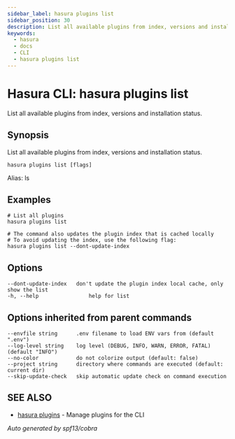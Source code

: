 ```yaml
---
sidebar_label: hasura plugins list
sidebar_position: 30
description: List all available plugins from index, versions and installation status using the Hasura CLI
keywords:
  - hasura
  - docs
  - CLI
  - hasura plugins list
---
```


# Hasura CLI: hasura plugins list

List all available plugins from index, versions and installation status.

## Synopsis

List all available plugins from index, versions and installation status.

    hasura plugins list [flags]

Alias: ls

## Examples

    # List all plugins
    hasura plugins list

    # The command also updates the plugin index that is cached locally
    # To avoid updating the index, use the following flag:
    hasura plugins list --dont-update-index

## Options

    --dont-update-index   don't update the plugin index local cache, only show the list
    -h, --help                help for list

## Options inherited from parent commands

    --envfile string      .env filename to load ENV vars from (default ".env")
    --log-level string    log level (DEBUG, INFO, WARN, ERROR, FATAL) (default "INFO")
    --no-color            do not colorize output (default: false)
    --project string      directory where commands are executed (default: current dir)
    --skip-update-check   skip automatic update check on command execution

## SEE ALSO

- [hasura plugins](/graphql/core/hasura-cli/hasura_plugins) - Manage plugins for the CLI

_Auto generated by spf13/cobra_
